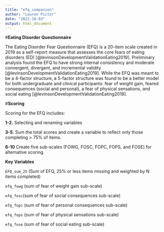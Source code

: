```yaml
---
title: "efq_companion"
author: "Lauren Pictor"
date: "2022-10-03"
output: html_document
---
```


\#**Eating Disorder Questionnaire**

The Eating Disorder Fear Questionnaire (EFQ) is a 20-item scale created in 2019 as a self-report measure that assesses the core fears of eating disorders (ED) [@levinsonDevelopmentValidationEating2019]. Preliminary analysis found the EFQ to have strong internal consistency and moderate convergent, divergent, and incremental validity [@levinsonDevelopmentValidationEating2019]. While the EFQ was meant to be a 4-factor structure, a 5-factor structure was found to be a better model for both undergraduate and clinical participants: fear of weight gain, feared consequences (social and personal), a fear of physical sensations, and social eating [@levinsonDevelopmentValidationEating2019].

\#**Scoring**

Scoring for the EFQ includes:

**1-2.** Selecting and renaming variables

**3-5.** Sum the total scores and create a variable to reflect only those completing \> 75% of items.

**6-10** Create five sub-scales (FOWG, FOSC, FOPC, FOPS, and FOSE) for alternative scoring.

**Key Variables**

`EFQ_sum_25` (Sum of EFQ, 25% or less items missing and weighted by N items completed)

`efq_fowg` (sum of fear of weight gain sub-scale)

`efq_fosc`(sum of fear of social consequences sub-scale)

`efq_fopc` (sum of fear of personal consequences sub-scale)

`efq_fops` (sum of fear of physical sensations sub-scale)

`efq_fose` (sum of fear of social eating sub-scale)
